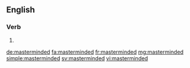==English==

===Verb===
{{head|en|verb form}}

# {{en-past of|mastermind}}

[[de:masterminded]]
[[fa:masterminded]]
[[fr:masterminded]]
[[mg:masterminded]]
[[simple:masterminded]]
[[sv:masterminded]]
[[vi:masterminded]]